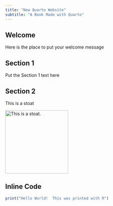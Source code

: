 ```yaml
---
title: "New Quarto Website"
subtitle: "A Book Made with Quarto"
---
```


## Welcome  {#welcome}

Here is the place to put your welcome message


## Section 1

Put the Section 1 text here

## Section 2

This is a stoat

[![This is a stoat.](https://britishwildlifecentre.co.uk/wp-content/uploads/2018/12/New-Website-Stoat-Pt-07-18.jpg){fig-alt="Stoat" width=200 fig-align="left"}](https://www.adfg.alaska.gov/static/education/wns/weasels.pdf "See Alaskan Weasels")

## Inline Code


```r
print("Hello World!  This was printed with R")
```

